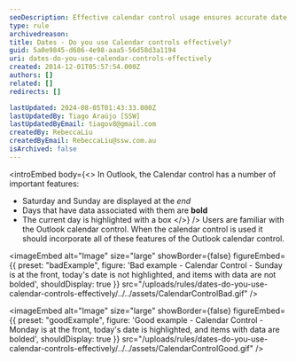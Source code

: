```yaml
---
seoDescription: Effective calendar control usage ensures accurate date display, highlighting current dates and bolding events with associated data.
type: rule
archivedreason:
title: Dates - Do you use Calendar controls effectively?
guid: 5a0e9845-d686-4e98-aaa5-56d58d3a1194
uri: dates-do-you-use-calendar-controls-effectively
created: 2014-12-01T05:57:54.000Z
authors: []
related: []
redirects: []

lastUpdated: 2024-08-05T01:43:33.000Z
lastUpdatedBy: Tiago Araújo [SSW]
lastUpdatedByEmail: tiagov8@gmail.com
createdBy: RebeccaLiu
createdByEmail: RebeccaLiu@ssw.com.au
isArchived: false
---
```


<introEmbed
  body={<>
In Outlook, the Calendar control has a number of important features:

* Saturday and Sunday are displayed at the _end_
* Days that have data associated with them are **bold**
* The current day is highlighted with a box
  </>}
/>
Users are familiar with the Outlook calendar control. When the calendar control is used it should incorporate all of these features of the Outlook calendar control.

<imageEmbed
  alt="Image"
  size="large"
  showBorder={false}
  figureEmbed={{
    preset: "badExample",
    figure: 'Bad example - Calendar Control - Sunday is at the front, today\'s date is not highlighted, and items with data are not bolded',
    shouldDisplay: true
  }}
  src="/uploads/rules/dates-do-you-use-calendar-controls-effectively/../../assets/CalendarControlBad.gif"
/>

<imageEmbed
  alt="Image"
  size="large"
  showBorder={false}
  figureEmbed={{
    preset: "goodExample",
    figure: 'Good example - Calendar Control - Monday is at the front, today\'s date is highlighted, and items with data are bolded',
    shouldDisplay: true
  }}
  src="/uploads/rules/dates-do-you-use-calendar-controls-effectively/../../assets/CalendarControlGood.gif"
/>
